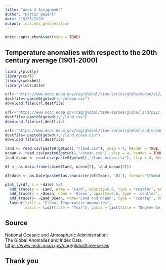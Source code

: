 ---
title: "Week 3 Assignment"
author: "Martin Baierl"
date: "19/05/2020"
output: ioslides_presentation
---

```{r setup, include=FALSE}
knitr::opts_chunk$set(echo = TRUE)
```

## Temperature anomalies with respect to the 20th century average (1901-2000)

```{r, echo= FALSE, warning=FALSE, message=FALSE, fig.align = 'center'}

library(plotly)
library(curl)
library(webshot)
library(lubridate)

url<-"https://www.ncdc.noaa.gov/cag/global/time-series/globe/ocean/p12/12/1880-2020.csv"
destfile<-paste0(getwd(),"/ocean.csv")
download.file(url,destfile)

url<-"https://www.ncdc.noaa.gov/cag/global/time-series/globe/land/p12/12/1880-2020.csv"
destfile<-paste0(getwd(),"/land.csv")
download.file(url,destfile)

url<-"https://www.ncdc.noaa.gov/cag/global/time-series/globe/land_ocean/p12/12/1880-2020.csv"
destfile<-paste0(getwd(),"/land_ocean.csv")
download.file(url,destfile)

land <- read.csv(paste0(getwd(),"/land.csv"), skip = 4, header = TRUE, col.names = c("Year", "Land"))
ocean <- read.csv(paste0(getwd(),"/ocean.csv"), skip = 4, header = TRUE, col.names = c("Year", "Ocean"))
land_ocean <- read.csv(paste0(getwd(),"/land_ocean.csv"), skip = 4, header = TRUE, col.names = c("Year", "Land_Ocean"))

df <- as.data.frame(cbind(land, ocean[2], land_ocean[2]))

df$date <- as.Date(paste0(as.character(df$Year), '01'), format='%Y%m%d')

plot_ly(df, x = ~date) %>%
  add_trace(y = ~Land, name = 'Land', opacity=0.6, type = 'scatter', mode = 'lines') %>%
  add_trace(y = ~Ocean, name = 'Ocean', opacity=0.6, type = 'scatter', mode = 'lines') %>% 
  add_trace(y= ~Land_Ocean, name="Land and Ocean", type = 'scatter', mode = 'lines') %>%
  layout(title = "Global Temperature Anomalies",
         xaxis = list(title = "Year"), yaxis = list(title = "Degree Celcius"))

```

## Source

National Oceanic and Atmospheric Administration:  
The Global Anomalies and Index Data 
<https://www.ncdc.noaa.gov/cag/global/time-series>


## Thank you